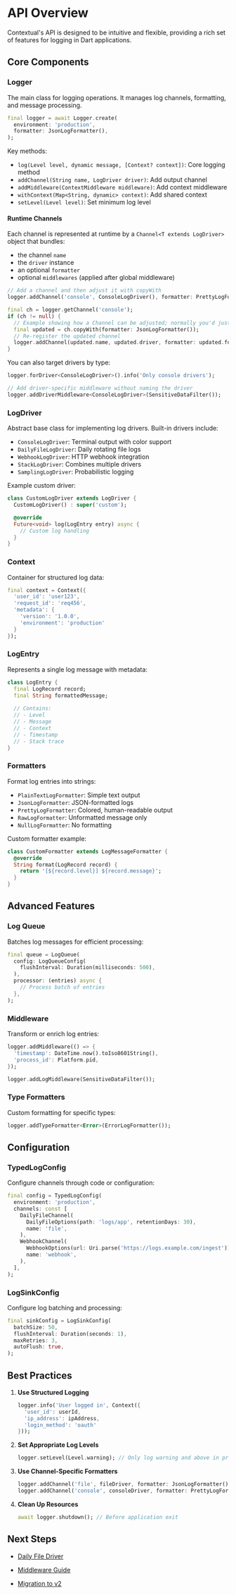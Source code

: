 # API Overview


Contextual's API is designed to be intuitive and flexible, providing a rich set of features for logging in Dart applications.

## Core Components

### Logger

The main class for logging operations. It manages log channels, formatting, and message processing.

```dart
final logger = await Logger.create(
  environment: 'production',
  formatter: JsonLogFormatter(),
);
```

Key methods:
- `log(Level level, dynamic message, [Context? context])`: Core logging method
- `addChannel(String name, LogDriver driver)`: Add output channel
- `addMiddleware(ContextMiddleware middleware)`: Add context middleware
- `withContext(Map<String, dynamic> context)`: Add shared context
- `setLevel(Level level)`: Set minimum log level


#### Runtime Channels

Each channel is represented at runtime by a `Channel<T extends LogDriver>` object that bundles:
- the channel `name`
- the `driver` instance
- an optional `formatter`
- optional `middlewares` (applied after global middleware)

```dart
// Add a channel and then adjust it with copyWith
logger.addChannel('console', ConsoleLogDriver(), formatter: PrettyLogFormatter());

final ch = logger.getChannel('console');
if (ch != null) {
  // Example showing how a Channel can be adjusted; normally you'd just re-add
  final updated = ch.copyWith(formatter: JsonLogFormatter());
  // Re-register the updated channel
  logger.addChannel(updated.name, updated.driver, formatter: updated.formatter, middlewares: updated.middlewares);
}
```

You can also target drivers by type:

```dart
logger.forDriver<ConsoleLogDriver>().info('Only console drivers');

// Add driver-specific middleware without naming the driver
logger.addDriverMiddleware<ConsoleLogDriver>(SensitiveDataFilter());
```

### LogDriver

Abstract base class for implementing log drivers. Built-in drivers include:

- `ConsoleLogDriver`: Terminal output with color support
- `DailyFileLogDriver`: Daily rotating file logs
- `WebhookLogDriver`: HTTP webhook integration
- `StackLogDriver`: Combines multiple drivers
- `SamplingLogDriver`: Probabilistic logging

Example custom driver:
```dart
class CustomLogDriver extends LogDriver {
  CustomLogDriver() : super('custom');

  @override
  Future<void> log(LogEntry entry) async {
    // Custom log handling
  }
}
```

### Context

Container for structured log data:

```dart
final context = Context({
  'user_id': 'user123',
  'request_id': 'req456',
  'metadata': {
    'version': '1.0.0',
    'environment': 'production'
  }
});
```

### LogEntry

Represents a single log message with metadata:

```dart
class LogEntry {
  final LogRecord record;
  final String formattedMessage;
  
  // Contains:
  // - Level
  // - Message
  // - Context
  // - Timestamp
  // - Stack trace
}
```

### Formatters

Format log entries into strings:

- `PlainTextLogFormatter`: Simple text output
- `JsonLogFormatter`: JSON-formatted logs
- `PrettyLogFormatter`: Colored, human-readable output
- `RawLogFormatter`: Unformatted message only
- `NullLogFormatter`: No formatting

Custom formatter example:
```dart
class CustomFormatter extends LogMessageFormatter {
  @override
  String format(LogRecord record) {
    return '[${record.level}] ${record.message}';
  }
}
```

## Advanced Features

### Log Queue

Batches log messages for efficient processing:

```dart
final queue = LogQueue(
  config: LogQueueConfig(
    flushInterval: Duration(milliseconds: 500),
  ),
  processor: (entries) async {
    // Process batch of entries
  },
);
```

### Middleware

Transform or enrich log entries:

```dart
logger.addMiddleware(() => {
  'timestamp': DateTime.now().toIso8601String(),
  'process_id': Platform.pid,
});

logger.addLogMiddleware(SensitiveDataFilter());
```

### Type Formatters

Custom formatting for specific types:

```dart
logger.addTypeFormatter<Error>(ErrorLogFormatter());
```

## Configuration

### TypedLogConfig

Configure channels through code or configuration:

```dart
final config = TypedLogConfig(
  environment: 'production',
  channels: const [
    DailyFileChannel(
      DailyFileOptions(path: 'logs/app', retentionDays: 30),
      name: 'file',
    ),
    WebhookChannel(
      WebhookOptions(url: Uri.parse('https://logs.example.com/ingest')),
      name: 'webhook',
    ),
  ],
);
```

### LogSinkConfig

Configure log batching and processing:

```dart
final sinkConfig = LogSinkConfig(
  batchSize: 50,
  flushInterval: Duration(seconds: 1),
  maxRetries: 3,
  autoFlush: true,
);
```

## Best Practices

1. **Use Structured Logging**
   ```dart
   logger.info('User logged in', Context({
     'user_id': userId,
     'ip_address': ipAddress,
     'login_method': 'oauth'
   }));
   ```

2. **Set Appropriate Log Levels**
   ```dart
   logger.setLevel(Level.warning); // Only log warning and above in production
   ```

3. **Use Channel-Specific Formatters**
   ```dart
   logger.addChannel('file', fileDriver, formatter: JsonLogFormatter());
   logger.addChannel('console', consoleDriver, formatter: PrettyLogFormatter());
   ```

4. **Clean Up Resources**
   ```dart
   await logger.shutdown(); // Before application exit
   ```

## Next Steps

- [Daily File Driver](../drivers/daily-file)
- [Middleware Guide](../advanced/middleware) 







- [Migration to v2](../migration/v2)
